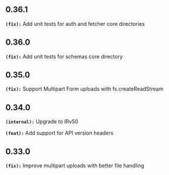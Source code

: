 ## 0.36.1
**`(fix):`** Add unit tests for auth and fetcher core directories

## 0.36.0
**`(fix):`** Add unit tests for schemas core directory

## 0.35.0
**`(fix):`** Support Multipart Form uploads with fs.createReadStream

## 0.34.0
**`(internal):`** Upgrade to IRv50

**`(feat):`** Add support for API version headers

## 0.33.0
**`(fix):`** Improve multipart uploads with better file handling

